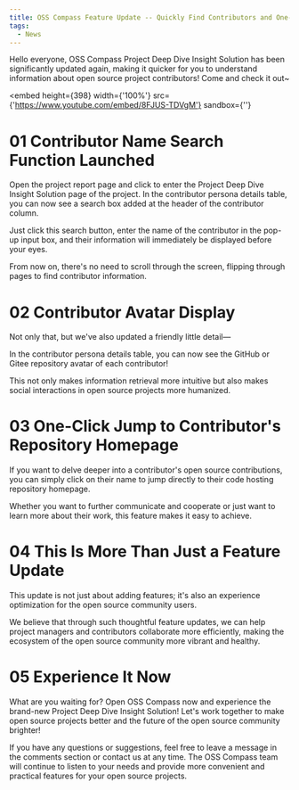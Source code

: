 ```yaml
---
title: OSS Compass Feature Update -- Quickly Find Contributors and One-Click Jump to Contributor's Repository Homepage
tags:
  - News
---
```


Hello everyone, OSS Compass Project Deep Dive Insight Solution has been significantly updated again, making it quicker for you to understand information about open source project contributors! Come and check it out~

<embed
  height={398}
  width={'100%'}
  src={'https://www.youtube.com/embed/8FJUS-TDVgM'}
  sandbox={''}
></embed>

# **01 Contributor Name Search Function Launched**

Open the project report page and click to enter the Project Deep Dive Insight Solution page of the project. In the contributor persona details table, you can now see a search box added at the header of the contributor column.

Just click this search button, enter the name of the contributor in the pop-up input box, and their information will immediately be displayed before your eyes.

From now on, there's no need to scroll through the screen, flipping through pages to find contributor information.

# **02 Contributor Avatar Display**

Not only that, but we've also updated a friendly little detail—

In the contributor persona details table, you can now see the GitHub or Gitee repository avatar of each contributor!

This not only makes information retrieval more intuitive but also makes social interactions in open source projects more humanized.

# **03 One-Click Jump to Contributor's Repository Homepage**

If you want to delve deeper into a contributor's open source contributions, you can simply click on their name to jump directly to their code hosting repository homepage.

Whether you want to further communicate and cooperate or just want to learn more about their work, this feature makes it easy to achieve.

# **04 This Is More Than Just a Feature Update**

This update is not just about adding features; it's also an experience optimization for the open source community users.

We believe that through such thoughtful feature updates, we can help project managers and contributors collaborate more efficiently, making the ecosystem of the open source community more vibrant and healthy.

# **05 Experience It Now**

What are you waiting for? Open OSS Compass now and experience the brand-new Project Deep Dive Insight Solution! Let's work together to make open source projects better and the future of the open source community brighter!

If you have any questions or suggestions, feel free to leave a message in the comments section or contact us at any time. The OSS Compass team will continue to listen to your needs and provide more convenient and practical features for your open source projects.
